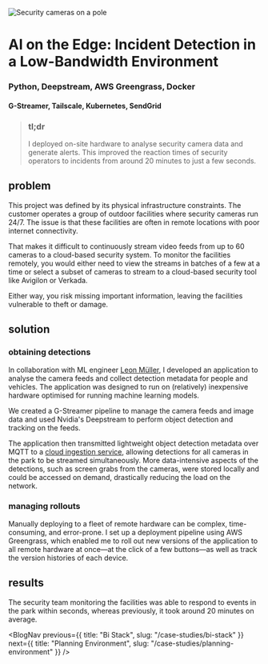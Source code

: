 
<Image
  src={camera}
  alt="Security cameras on a pole"
  className="object-cover aspect-video"
  priority
/>

# AI on the Edge: Incident Detection in a Low-Bandwidth Environment
### Python, Deepstream, AWS Greengrass, Docker
#### G-Streamer, Tailscale, Kubernetes, SendGrid

<CompanyTile logo={logo} name="ivy Solutions" />

>### tl;dr
> I deployed on-site hardware to analyse security camera data and generate alerts. This improved the reaction times of security operators to incidents from around 20 minutes to just a few seconds.

## problem
This project was defined by its physical infrastructure constraints. The customer operates a group of outdoor facilities where security cameras run 24/7. The issue is that these facilities are often in remote locations with poor internet connectivity.

That makes it difficult to continuously stream video feeds from up to 60 cameras to a cloud-based security system. To monitor the facilities remotely, you would either need to view the streams in batches of a few at a time or select a subset of cameras to stream to a cloud-based security tool like Avigilon or Verkada.

Either way, you risk missing important information, leaving the facilities vulnerable to theft or damage.

## solution
### obtaining detections
In collaboration with ML engineer [Leon Müller](https://devleon.com), I developed an application to analyse the camera feeds and collect detection metadata for people and vehicles. The application was designed to run on (relatively) inexpensive hardware optimised for running machine learning models.

We created a G-Streamer pipeline to manage the camera feeds and image data and used Nvidia's Deepstream to perform object detection and tracking on the feeds.

The application then transmitted lightweight object detection metadata over MQTT to a [cloud ingestion service](/case-studies/metadata-ingestion-service), allowing detections for all cameras in the park to be streamed simultaneously. More data-intensive aspects of the detections, such as screen grabs from the cameras, were stored locally and could be accessed on demand, drastically reducing the load on the network.

### managing rollouts
Manually deploying to a fleet of remote hardware can be complex, time-consuming, and error-prone. I set up a deployment pipeline using AWS Greengrass, which enabled me to roll out new versions of the application to all remote hardware at once—at the click of a few buttons—as well as track the version histories of each device.

<ZoomImage 
  src={flow} 
  alt="Flow diagram of security system" 
  className="w-full" 
  caption="Flow diagram of security system, showing how data flows from the cameras to the cloud" 
/>

## results
The security team monitoring the facilities was able to respond to events in the park within seconds, whereas previously, it took around 20 minutes on average.

<ContactBanner />

<BlogNav 
  previous={{ title: "Bi Stack", slug: "/case-studies/bi-stack" }} 
  next={{ title: "Planning Environment", slug: "/case-studies/planning-environment" }}
/>
